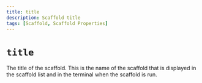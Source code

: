 ```yaml
---
title: title
description: Scaffold title
tags: [Scaffold, Scaffold Properties]
---
```


# `title`

The title of the scaffold. This is the name of the scaffold that is displayed in the scaffold list and in the terminal when the scaffold is run.
